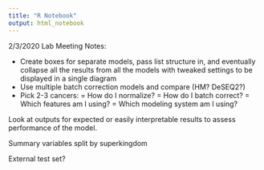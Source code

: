 ```yaml
---
title: "R Notebook"
output: html_notebook
---
```


2/3/2020 Lab Meeting Notes:

- Create boxes for separate models, pass list structure in, and eventually collapse all the results from all the models with tweaked settings to be displayed in a single diagram
- Use multiple batch correction models and compare (HM? DeSEQ2?)
- Pick 2-3 cancers:
    = How do I normalize?
    = How do I batch correct?
    = Which features am I using?
    = Which modeling system am I using?
    
Look at outputs for expected or easily interpretable results to assess performance of the model.

Summary variables split by superkingdom

External test set?
